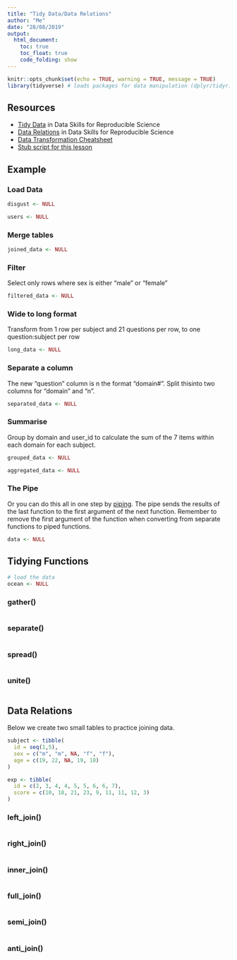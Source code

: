 ```yaml
---
title: "Tidy Data/Data Relations"
author: "Me"
date: "28/08/2019"
output: 
  html_document:
    toc: true
    toc_float: true
    code_folding: show
---
```


```r
knitr::opts_chunk$set(echo = TRUE, warning = TRUE, message = TRUE)
library(tidyverse) # loads packages for data manipulation (dplyr/tidyr)
```

## Resources

* [Tidy Data](https://psyteachr.github.io/msc-data-skills/tidyr.html) in Data Skills for Reproducible Science
* [Data Relations](https://psyteachr.github.io/msc-data-skills/joins.html) in Data Skills for Reproducible Science
* [Data Transformation Cheatsheet](https://github.com/rstudio/cheatsheets/raw/master/data-transformation.pdf)
* [Stub script for this lesson](stubs/1_tidy.Rmd)

## Example

### Load Data

```r
disgust <- NULL

users <- NULL

```


### Merge tables

```r
joined_data <- NULL
```

### Filter

Select only rows where sex is either "male" or "female"

```r
filtered_data <- NULL
```

### Wide to long format

Transform from 1 row per subject and 21 questions per row, to one question:subject per row

```r
long_data <- NULL
```

### Separate a column

The new "question" column is n the format "domain#". Split thisinto two columns for "domain" and "n".

```r
separated_data <- NULL
```

### Summarise

Group by domain and user_id to calculate the sum of the 7 items within each domain for each subject.

```r
grouped_data <- NULL

aggregated_data <- NULL

```

### The Pipe

Or you can do this all in one step by [piping](https://psyteachr.github.io/msc-data-skills/tidyr.html#pipes). The pipe sends the results of the last function to the first argument of the next function. Remember to remove the first argument of the function when converting from separate functions to piped functions.

```r
data <- NULL

```

## Tidying Functions

```r
# load the data
ocean <- NULL
```


### gather()

```r

```

### separate()

```r

```

### spread()

```r

```

### unite()

```r

```



## Data Relations

Below we create two small tables to practice joining data.

```r
subject <- tibble(
  id = seq(1,5),
  sex = c("m", "m", NA, "f", "f"),
  age = c(19, 22, NA, 19, 18)
)

exp <- tibble(
  id = c(2, 3, 4, 4, 5, 5, 6, 6, 7),
  score = c(10, 18, 21, 23, 9, 11, 11, 12, 3)
)
```


### left_join()

```r

```

### right_join()

```r

```

### inner_join()

```r

```

### full_join()

```r

```

### semi_join()

```r

```

### anti_join()

```r

```

